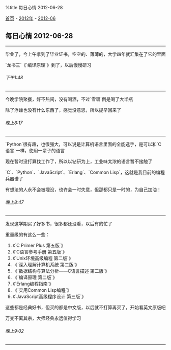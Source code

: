 %title 每日心情 2012-06-28

[[../../../index|首页]] - [[../index|2012年]] - [[index|2012-06]]
==每日心情 2012-06-28==
----
毕业了，今上午拿到了毕业证书，空空的、薄薄的，大学四年就汇集在了它的里面

`龙书三`《`编译原理`》到了，以后慢慢研习
======下午1:48======
----
今晚学院聚餐，好不热闹，没有喝酒，不过`雪碧`倒是喝了大半瓶

除了浮躁也没有什么东西了，感觉没意思，所以提早回来了
======晚上8:17======
----
`Python`很有趣，也很强大，可以说是计算机语言里面的全能选手，是可以和`C语言`一样，使用一辈子的语言

现在暂时没打算找工作了，所以以钻研为上，工业味太浓的语言暂不接触了

`C`、`Python`、`JavaScript`、`Erlang`、`Common Lisp`，这就是我目前的编程兵器谱了

有想法的人永不会被埋没，也许会一时失意，但那都只是一时的，为自己加油！
======晚上8:47======
----
发现这学期买了好多书，很多都还没看，以后有的忙了

重量级的有这么一些：

# 《`C Primer Plus 第五版`》
# 《`C语言参考手册 第五版`》
# 《`Unix环境高级编程 第二版`》
# 《`深入理解计算机系统 第二版`》
# 《`数据结构与算法分析——C语言描述 第二版`》
# 《`编译原理 第二版`》
# 《`Erlang编程指南`》
# 《`实用Common Lisp编程`》
# 《`JavaScript高级程序设计 第三版`》

这些都是经典好书，但买的都是中文版，以后就不打算再买了，开始看英文原版吧

万变不离其宗，大师经典永远值得学习
======晚上9:02======
----
